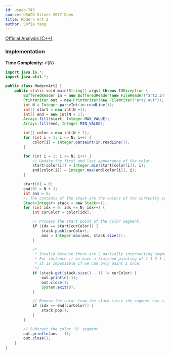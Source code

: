 ```yaml
---
id: usaco-743
source: USACO Silver 2017 Open
title: Modern Art 2
author: Sofia Yang
---
```


[Official Analysis (C++)](http://www.usaco.org/current/data/sol_art2_gold_open17.html)


### Implementation

**Time Complexity:** $\mathcal{O}(N)$

<LanguageSection>
<JavaSection>

```java
import java.io.*;
import java.util.*;

public class ModernArt2 {
	public static void main(String[] args) throws IOException {
		BufferedReader in = new BufferedReader(new FileReader("art2.in"));
		PrintWriter out = new PrintWriter(new FileWriter("art2.out"));
		int N = Integer.parseInt(in.readLine());
		int[] start = new int[N +1];
		int[] end = new int[N + 1];
		Arrays.fill(start, Integer.MAX_VALUE);
		Arrays.fill(end, Integer.MIN_VALUE);

		int[] color = new int[N + 1];
		for (int i = 1; i <= N; i++) {
			color[i] = Integer.parseInt(in.readLine());
		}

		for (int i = 1; i <= N; i++) {
			// Update the first and last appearance of the color.
			start[color[i]] = Integer.min(start[color[i]], i);
			end[color[i]] = Integer.max(end[color[i]], i);
		}

		start[0] = 0;
		end[0] = N + 1;
		int ans = 0;
		// The contents of the stack are the colors of the currently open segments.
		Stack<Integer> stack = new Stack<>();
		for (int idx = 0; idx <= N; idx++) {
			int curColor = color[idx];

			// Process the start point of the color segment.
			if (idx == start[curColor]) {
				stack.push(curColor);
				ans = Integer.max(ans, stack.size());
			}

			/*
			 * Invalid because there are 2 partially intersecting segments.
			 * For instance if we have a finished painting of 1 1 2 1 2,
			 * it is impossible if we can only paint 1 once.
			 */
			if (stack.get(stack.size() - 1) != curColor) {
				out.println(-1);
				out.close();
				System.exit(0);
			}

			// Remove the color from the stack since the segment has closed.
			if (idx == end[curColor]) {
				stack.pop();
			}
		}

		// Subtract the color '0' segment.
		out.println(ans - 1);
		out.close();
	}
}
```
</JavaSection>
</LanguageSection>
